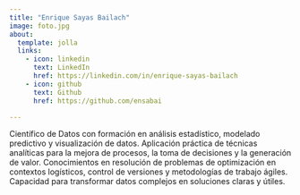 ---
title: "Enrique Sayas Bailach"
image: foto.jpg
about:
  template: jolla
  links:
    - icon: linkedin
      text: LinkedIn
      href: https://linkedin.com/in/enrique-sayas-bailach
    - icon: github
      text: Github
      href: https://github.com/ensabai

---

Científico de Datos con formación en análisis estadístico, modelado predictivo y visualización de datos. Aplicación práctica de técnicas analíticas para la mejora de procesos, la toma de decisiones y la generación de valor. Conocimientos en resolución de problemas de optimización en contextos logísticos, control de versiones y metodologías de trabajo ágiles. Capacidad para transformar datos complejos en soluciones claras y útiles.


